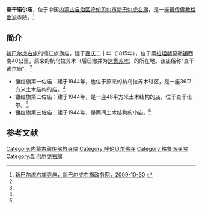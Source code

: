 {{Infobox Tibetan Buddhist monastery
|name = 查干诺尔庙
|image = 
|image size = 250px
|alt = 
|caption = 
|t=
|w=
|to = 
|ipa={{IPA|}}
|z=
|thdl=
|e=
|tc=查干諾爾廟
|s=查干诺尔庙
|p=
|m=
|k=
|pushpin_map = 
|latd =  | latm =  | lats =  | latNS = 
|longd=  | longm= | longs =| longEW = 
|iso_region = 
|map_caption = 
|mapsize = 
|location_country = 中国
|location = {{CHN}}[[内蒙古自治区|内蒙古自治区]][[呼伦贝尔市|呼伦贝尔市]][[新巴尔虎右旗|新巴尔虎右旗]]
|coordinates_display =
|founded_by = 
|date_founded =
|date_renovated =
|sect = [[格鲁派|格鲁派]]
|mather =
|children =
|dedicated_to = 
|tulku =
|head_lama = 
|head_mgh =
|no._of_monks = 
|architecture = 
|festivals =
|footnotes = 
}}

'''查干诺尔庙'''，位于中国[[内蒙古自治区|内蒙古自治区]][[呼伦贝尔市|呼伦贝尔市]][[新巴尔虎右旗|新巴尔虎右旗]]，是一座[[藏传佛教|藏传佛教]][[格鲁派|格鲁派]]寺院。<ref name=xbyq>[http://www.xbehyq.gov.cn/main/viewDetail.jsp?newsid=92963 新巴尔虎右旗寺庙，新巴尔虎右旗政务网，2009-10-30] {{webarchive|url=https://web.archive.org/web/20160304141422/http://www.xbehyq.gov.cn/main/viewDetail.jsp?newsid=92963 |date=2016-03-04 }}</ref>

==简介==
[[新巴尔虎右旗|新巴尔虎右旗]]的镶红旗旗庙，建于[[嘉庆|嘉庆]]二十年（1815年），位于[[阿拉坦额莫勒镇|阿拉坦额莫勒镇]]西南40公里，原来的杭乌拉苏木（后已撤并为[[达赉苏木|达赉苏木]]）的所在地。该庙俗称“查干诺尔庙”。<ref name=xbyq/>

*镶红旗第一佐庙：建于1944年，也位于原来的杭乌拉苏木辖区，是一座36平方米土木结构的庙。<ref name=xbyq/>
*镶红旗第二佐庙：建于1944年，是一座48平方米土木结构的庙，位于查干诺尔。<ref name=xbyq/>
*镶红旗第三佐庙：建于1944年，是两间土木结构的小庙。<ref name=xbyq/>

==参考文献==
{{reflist}}

[[Category:内蒙古藏传佛教寺院|Category:内蒙古藏传佛教寺院]]
[[Category:呼伦贝尔佛寺|Category:呼伦贝尔佛寺]]
[[Category:格鲁派寺院|Category:格鲁派寺院]]
[[Category:新巴尔虎右旗|Category:新巴尔虎右旗]]